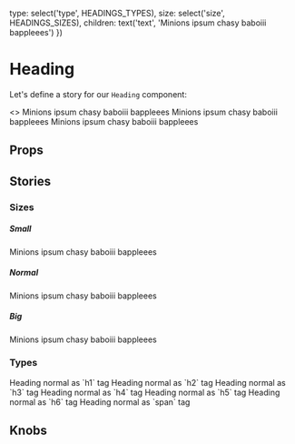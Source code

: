 
  type: select('type', HEADINGS_TYPES),
  size: select('size', HEADINGS_SIZES),
  children: text('text', 'Minions ipsum chasy baboiii bappleees')
})

<Meta title="Atoms/Heading" component={Heading} />

# Heading

Let's define a story for our `Heading` component:

<Preview>
  <Story name="Default">
    <>
      <Heading size="small">Minions ipsum chasy baboiii bappleees</Heading>
      <Heading>Minions ipsum chasy baboiii bappleees</Heading>
      <Heading size="big">Minions ipsum chasy baboiii bappleees</Heading>
    </>
  </Story>
</Preview>

## Props

<Props of={Heading} />

## Stories

### Sizes

##### Small

<Preview>
  <Story name="Size: small">
    <Heading size="small">Minions ipsum chasy baboiii bappleees</Heading>
  </Story>
</Preview>

##### Normal

<Preview>
  <Story name="Size: normal">
    <Heading size="normal">Minions ipsum chasy baboiii bappleees</Heading>
  </Story>
</Preview>

##### Big

<Preview>
  <Story name="Size: big">
    <Heading size="big">Minions ipsum chasy baboiii bappleees</Heading>
  </Story>
</Preview>

### Types

<Preview>
  <Story name="Types">
    <div>
      <Heading type="h1">Heading normal as `h1` tag</Heading>
      <Heading type="h2">Heading normal as `h2` tag</Heading>
      <Heading type="h3">Heading normal as `h3` tag</Heading>
      <Heading type="h4">Heading normal as `h4` tag</Heading>
      <Heading type="h5">Heading normal as `h5` tag</Heading>
      <Heading type="h6">Heading normal as `h6` tag</Heading>
      <Heading type="span">Heading normal as `span` tag</Heading>
    </div>
  </Story>
</Preview>

## Knobs

<Preview>
  <Story name="Knobs">
    <Heading {...knobsProps()} />
  </Story>
</Preview>